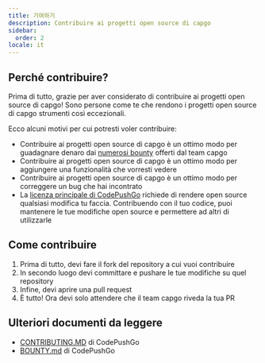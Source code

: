 ```yaml
---
title: 기여하기
description: Contribuire ai progetti open source di capgo
sidebar:
  order: 2
locale: it
---
```


## Perché contribuire?

Prima di tutto, grazie per aver considerato di contribuire ai progetti open source di capgo! Sono persone come te che rendono i progetti open source di capgo strumenti così eccezionali.

Ecco alcuni motivi per cui potresti voler contribuire:

* Contribuire ai progetti open source di capgo è un ottimo modo per guadagnare denaro dai [numerosi bounty](https://consolealgoraio/org/Capgo) offerti dal team capgo
* Contribuire ai progetti open source di capgo è un ottimo modo per aggiungere una funzionalità che vorresti vedere
* Contribuire ai progetti open source di capgo è un ottimo modo per correggere un bug che hai incontrato
* La [licenza principale di CodePushGo](https://github.com/Cap-go/capgo/blob/main/LICENSE) richiede di rendere open source qualsiasi modifica tu faccia. Contribuendo con il tuo codice, puoi mantenere le tue modifiche open source e permettere ad altri di utilizzarle

## Come contribuire

1. Prima di tutto, devi fare il fork del repository a cui vuoi contribuire
2. In secondo luogo devi committare e pushare le tue modifiche su quel repository
3. Infine, devi aprire una pull request
4. È tutto! Ora devi solo attendere che il team capgo riveda la tua PR

## Ulteriori documenti da leggere

* [CONTRIBUTING.MD](https://github.com/Cap-go/capgo/blob/main/CONTRIBUTINGmd) di CodePushGo
* [BOUNTY.md](https://github.com/Cap-go/capgo/blob/main/BOUNTYmd) di CodePushGo
